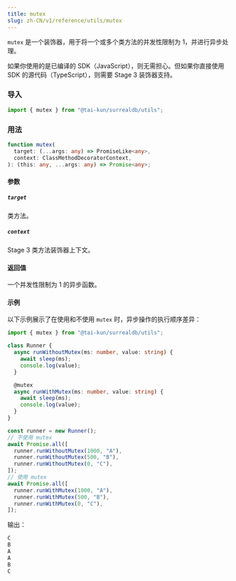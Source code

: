 ```yaml
---
title: mutex
slug: zh-CN/v1/reference/utils/mutex
---
```



`mutex` 是一个装饰器，用于将一个或多个类方法的并发性限制为 1，并进行异步处理。

<Aside type="caution">
  如果你使用的是已编译的 SDK（JavaScript），则无需担心。但如果你直接使用 SDK 的源代码（TypeScript），则需要 Stage 3 装饰器支持。
</Aside>

### 导入

```ts
import { mutex } from "@tai-kun/surrealdb/utils";
```

### 用法

```ts
function mutex(
  target: (...args: any) => PromiseLike<any>,
  context: ClassMethodDecoratorContext,
): (this: any, ...args: any) => Promise<any>;
```

#### 参数

##### `target`

类方法。

##### `context`

Stage 3 类方法装饰器上下文。

#### 返回值

一个并发性限制为 1 的异步函数。

#### 示例

以下示例展示了在使用和不使用 `mutex` 时，异步操作的执行顺序差异：

```ts
import { mutex } from "@tai-kun/surrealdb/utils";

class Runner {
  async runWithoutMutex(ms: number, value: string) {
    await sleep(ms);
    console.log(value);
  }

  @mutex
  async runWithMutex(ms: number, value: string) {
    await sleep(ms);
    console.log(value);
  }
}

const runner = new Runner();
// 不使用 mutex
await Promise.all([
  runner.runWithoutMutex(1000, "A"),
  runner.runWithoutMutex(500, "B"),
  runner.runWithoutMutex(0, "C"),
]);
// 使用 mutex
await Promise.all([
  runner.runWithMutex(1000, "A"),
  runner.runWithMutex(500, "B"),
  runner.runWithMutex(0, "C"),
]);
```

输出：

```js
C
B
A
A
B
C
```
